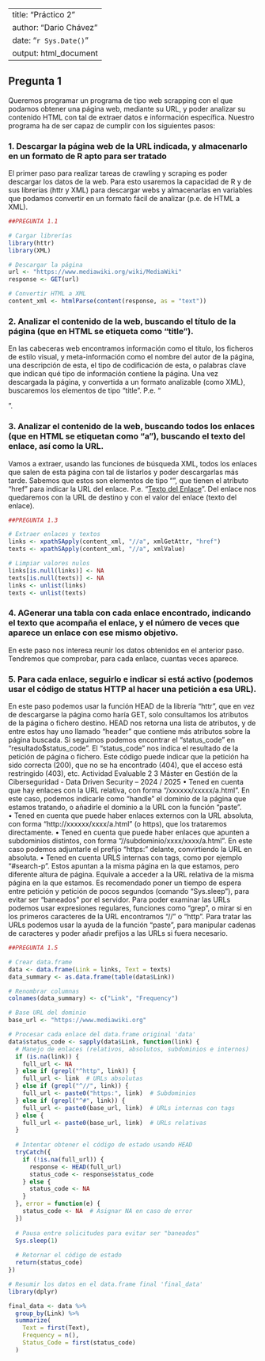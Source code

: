 
---
title: "Práctico 2"
author: "Dario Chávez"
date: "`r Sys.Date()`"
output: html_document
---

## Pregunta 1

Queremos programar un programa de tipo web scrapping con el que podamos obtener 
una página web, mediante su URL, y poder analizar su contenido HTML con tal de extraer 
datos e información específica. 
Nuestro programa ha de ser capaz de cumplir con los siguientes pasos: 

### 1. Descargar la página web de la URL indicada, y almacenarlo en un formato de R apto para ser tratado

El primer paso para realizar tareas de crawling y scraping es poder descargar los 
datos de la web. Para esto usaremos la capacidad de R y de sus librerías (httr y 
XML) para descargar webs y almacenarlas en variables que podamos convertir 
en un formato fácil de analizar (p.e. de HTML a XML). 

```r
##PREGUNTA 1.1

# Cargar librerías
library(httr)
library(XML)

# Descargar la página
url <- "https://www.mediawiki.org/wiki/MediaWiki"
response <- GET(url)

# Convertir HTML a XML
content_xml <- htmlParse(content(response, as = "text"))
```

### 2. Analizar el contenido de la web, buscando el título de la página (que en HTML se etiqueta como “title”). 

En las cabeceras web encontramos información como el título, los ficheros de 
estilo visual, y meta-información como el nombre del autor de la página, una 
descripción de esta, el tipo de codificación de esta, o palabras clave que indican 
qué tipo de información contiene la página. Una vez descargada la página, y 
convertida a un formato analizable (como XML), buscaremos los elementos de 
tipo “title”. P.e. “<title>Titulo de Página</title>”. 



### 3. Analizar el contenido de la web, buscando todos los enlaces (que en HTML se etiquetan como “a”), buscando el texto del enlace, así como la URL. 

Vamos a extraer, usando las funciones de búsqueda XML, todos los enlaces que 
salen de esta página con tal de listarlos y poder descargarlas más tarde. Sabemos 
que estos son elementos de tipo “<a>”, que tienen el atributo “href” para indicar 
la URL del enlace. P.e. “<a href = ‘enlace’>Texto del Enlace</a>”. Del enlace 
nos quedaremos con la URL de destino y con el valor del enlace (texto del 
enlace). 

```r
##PREGUNTA 1.3

# Extraer enlaces y textos
links <- xpathSApply(content_xml, "//a", xmlGetAttr, "href")
texts <- xpathSApply(content_xml, "//a", xmlValue)

# Limpiar valores nulos
links[is.null(links)] <- NA
texts[is.null(texts)] <- NA
links <- unlist(links)
texts <- unlist(texts)
```

### 4. AGenerar una tabla con cada enlace encontrado, indicando el texto que acompaña el enlace, y el número de veces que aparece un enlace con ese mismo objetivo. 

En este paso nos interesa reunir los datos obtenidos en el anterior paso. 
Tendremos que comprobar, para cada enlace, cuantas veces aparece. 

### 5. Para cada enlace, seguirlo e indicar si está activo (podemos usar el código de status HTTP al hacer una petición a esa URL). 
En este paso podemos usar la función HEAD de la librería “httr”, que en vez de 
descargarse la página como haría GET, solo consultamos los atributos de la 
página o fichero destino. 
HEAD nos retorna una lista de atributos, y de entre estos hay uno llamado 
“header” que contiene más atributos sobre la página buscada. Si seguimos 
podemos encontrar el “status_code” en “resultado$status_code”. El 
“status_code” nos indica el resultado de la petición de página o fichero. Este 
código puede indicar que la petición ha sido correcta (200), que no se ha 
encontrado (404), que el acceso está restringido (403), etc. 
Actividad Evaluable 2 
3 
Máster en Gestión de la Ciberseguridad - Data Driven Security – 2024 / 2025 
• Tened en cuenta que hay enlaces con la URL relativa, con forma 
“/xxxxxx/xxxxx/a.html”. En este caso, podemos indicarle como “handle” el 
dominio de la página que estamos tratando, o añadirle el dominio a la URL 
con la función “paste”.  
• Tened en cuenta que puede haber enlaces externos con la URL absoluta, con 
forma “http://xxxxxx/xxxx/a.html” (o https), que los trataremos 
directamente. 
• Tened en cuenta que puede haber enlaces que apunten a subdominios 
distintos, con forma “//subdominio/xxxx/xxxx/a.html”. En este caso 
podemos adjuntarle el prefijo “https:” delante, convirtiendo la URL en 
absoluta. 
• Tened en cuenta URLS internas con tags, como por ejemplo “#search-p”. 
Estos apuntan a la misma página en la que estamos, pero diferente altura de 
página. Equivale a acceder a la URL relativa de la misma página en la que 
estamos. 
Es recomendado poner un tiempo de espera entre petición y petición de pocos 
segundos (comando “Sys.sleep”), para evitar ser “baneados” por el servidor. Para 
poder examinar las URLs podemos usar expresiones regulares, funciones como 
“grep”, o mirar si en los primeros caracteres de la URL encontramos “//” o “http”. 
Para tratar las URLs podemos usar la ayuda de la función “paste”, para manipular 
cadenas de caracteres y poder añadir prefijos a las URLs si fuera necesario.

```r
##PREGUNTA 1.5

# Crear data.frame
data <- data.frame(Link = links, Text = texts)
data_summary <- as.data.frame(table(data$Link))

# Renombrar columnas
colnames(data_summary) <- c("Link", "Frequency")

# Base URL del dominio
base_url <- "https://www.mediawiki.org"

# Procesar cada enlace del data.frame original 'data'
data$status_code <- sapply(data$Link, function(link) {
  # Manejo de enlaces (relativos, absolutos, subdominios e internos)
  if (is.na(link)) {
    full_url <- NA
  } else if (grepl("^http", link)) {
    full_url <- link  # URLs absolutas
  } else if (grepl("^//", link)) {
    full_url <- paste0("https:", link)  # Subdominios
  } else if (grepl("^#", link)) {
    full_url <- paste0(base_url, link)  # URLs internas con tags
  } else {
    full_url <- paste0(base_url, link)  # URLs relativas
  }
  
  # Intentar obtener el código de estado usando HEAD
  tryCatch({
    if (!is.na(full_url)) {
      response <- HEAD(full_url)
      status_code <- response$status_code
    } else {
      status_code <- NA
    }
  }, error = function(e) {
    status_code <- NA  # Asignar NA en caso de error
  })
  
  # Pausa entre solicitudes para evitar ser "baneados"
  Sys.sleep(1)
  
  # Retornar el código de estado
  return(status_code)
})

# Resumir los datos en el data.frame final 'final_data'
library(dplyr)

final_data <- data %>%
  group_by(Link) %>%
  summarize(
    Text = first(Text),
    Frequency = n(),
    Status_Code = first(status_code)
  )

```